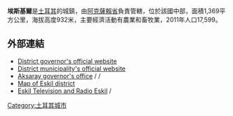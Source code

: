 '''埃斯基爾'''是[[土耳其|土耳其]]的城鎮，由[[阿克薩賴省|阿克薩賴省]]負責管轄，位於該國中部，面積1,369平方公里，海拔高度932米，主要經濟活動有農業和畜牧業，2011年人口17,599。

==外部連結==
* [http://www.eskil.gov.tr/ District governor's official website] {{Wayback|url=http://www.eskil.gov.tr/ |date=20050831012557 }} {{tr icon}}
* [http://www.eskil.bel.tr/ District municipality's official website] {{Wayback|url=http://www.eskil.bel.tr/ |date=20201129134127 }} {{tr icon}}
* [http://www.aksaray.gov.tr/ Aksaray governor's office]{{Wayback|url=http://www.aksaray.gov.tr/ |date=20081012004344 }} {{tr icon}} / {{en icon}} / {{fr icon}}
* [https://web.archive.org/web/20090306032920/http://www.eskil.gov.tr/Editor/assets/Harita.JPG Map of Eskil district]
* [https://web.archive.org/web/20101018145559/http://www.radyoeskil.com/ Eskil Television and Radio Eskil] {{en icon}} / {{tr icon}}

{{coord|38|24|06|N|33|24|47|E|region:TR_type:city|display=title}}

{{Turkey-geo-stub}}
[[Category:土耳其城市|Category:土耳其城市]]